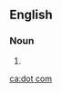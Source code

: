 {{also|dotcom|dot-com}}
==English==

===Noun===
{{en-noun|head=[[dot]] [[com]]}}

# {{alternative spelling of|dot-com|lang=en}}

[[ca:dot com]]